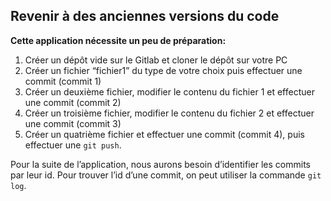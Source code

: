 :::{.callout-tip collapse="true" icon=false}
## Revenir à des anciennes versions du code

**Cette application nécessite un peu de préparation:**

::: {.incremental}
1. Créer un dépôt vide sur le Gitlab et cloner le dépôt sur votre PC
2. Créer un fichier "fichier1" du type de votre choix puis effectuer une commit (commit 1)
3. Créer un deuxième fichier, modifier le contenu du fichier 1 et effectuer une commit (commit 2)
3. Créer un troisième fichier, modifier le contenu du fichier 2 et effectuer une commit (commit 3)
4. Créer un quatrième fichier et effectuer une commit (commit 4), puis effectuer une `git push`.
:::

:::

:::{.callout-tip}

Pour la suite de l'application, nous aurons besoin d'identifier les commits par leur id. Pour trouver l'id d'une commit, on peut utiliser la commande `git log`.

:::
<!-- __Effectuer les opérations suivantes : __

C’est normal ! Avant d’accepter une modification, `Git` vérifie en premier lieu la cohérence de la branche avec le dépôt distant. Le premier ayant fait un `push` a modifié le dépôt commun ; les autres doivent intégrer ces modifications dans leur version locale (`pull`) avant d’avoir le droit de proposer un changement.

::: {.incremental}
5. Pour ceux dont le `push` a été refusé, effectuer un `pull` des modifications distantes
6. Dans `RStudio`, afficher l'historique du projet et regarder la manière dont ont été intégrées les modifications des collaborateurs
7. Effectuer à nouveau un `push` de vos modifications locales
8. Les derniers membres du groupe devront refaire les étapes précédentes, potentiellement plusieurs fois, pour pouvoir `push` les modifications locales
:::


:::

❓ **Question** : que se serait-il passé si les différents membres du groupe avaient effectué leurs modifications sur un seul et même fichier ? -->
